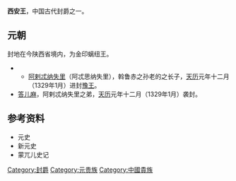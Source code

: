 '''西安王'''，中国古代封爵之一。
==元朝==
封地在今陕西省境内，为金印螭纽王。
**[[阿剌忒纳失里|阿剌忒纳失里]]（阿忒思纳失里），斡鲁赤之孙老的之长子，[[天历_(元朝)|天历]]元年十二月（1329年1月）进封[[豫王|豫王]]。
*[[答儿麻|答儿麻]]，阿剌忒纳失里之弟，[[天历_(元朝)|天历]]元年十二月（1329年1月）袭封。

==参考资料==
*元史
*新元史
*蒙兀儿史记

{{disambig|Cat=三字封號消歧義}}
{{元朝藩王}}

[[Category:封爵|Category:封爵]]
[[Category:元贵族|Category:元贵族]]
[[Category:中國貴族|Category:中國貴族]]